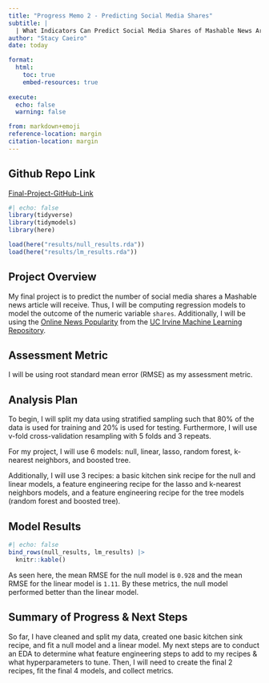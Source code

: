 ```yaml
---
title: "Progress Memo 2 - Predicting Social Media Shares"
subtitle: |
  | What Indicators Can Predict Social Media Shares of Mashable News Articles?
author: "Stacy Caeiro"
date: today

format:
  html:
    toc: true
    embed-resources: true
    
execute:
  echo: false
  warning: false

from: markdown+emoji 
reference-location: margin
citation-location: margin
---
```


::: {.callout-tip icon=false}

## Github Repo Link

[Final-Project-GitHub-Link](https://github.com/stat301-2-2024-winter/final-project-2-stacycaeiro.git)

:::

```r
#| echo: false
library(tidyverse)
library(tidymodels)
library(here)

load(here("results/null_results.rda"))
load(here("results/lm_results.rda"))
```

## Project Overview 
My final project is to predict the number of social media shares a Mashable news article will receive. Thus, I will be computing regression models to model the outcome of the numeric variable `shares`. Additionally, I will be using the [Online News Popularity](https://archive.ics.uci.edu/dataset/332/online+news+popularity) from the [UC Irvine Machine Learning Repository](https://archive.ics.uci.edu/).

## Assessment Metric 
I will be using root standard mean error (RMSE) as my assessment metric. 

## Analysis Plan 
To begin, I will split my data using stratified sampling such that 80% of the data is used for training and 20% is used for testing. Furthermore, I will use v-fold cross-validation resampling with 5 folds and 3 repeats. 

For my project, I will use 6 models: null, linear, lasso, random forest, k-nearest neighbors, and boosted tree. 

Additionally, I will use 3 recipes: a basic kitchen sink recipe for the null and linear models, a feature engineering recipe for the lasso and k-nearest neighbors models, and a feature engineering recipe for the tree models (random forest and boosted tree). 


## Model Results 
```r
#| echo: false
bind_rows(null_results, lm_results) |>
  knitr::kable()
```
As seen here, the mean RMSE for the null model is `0.928` and the mean RMSE for the linear model is `1.11`. By these metrics, the null model performed better than the linear model. 

## Summary of Progress & Next Steps
So far, I have cleaned and split my data, created one basic kitchen sink recipe, and fit a null model and a linear model. My next steps are to conduct an EDA to determine what feature engineering steps to add to my recipes & what hyperparameters to tune. Then, I will need to create the final 2 recipes, fit the final 4 models, and collect metrics.
